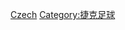 {{Catnav|頁面分類|...|足球|各國足球|捷克足球}}
{{Catnav|頁面分類|...|各國體育|捷克體育|捷克足球}}
{{Catnav|頁面分類|...|各國體育|各國足球|捷克足球}}
{{Commonscat|Association football players by team in the Czech Republic}}

[[Category:各國球會的足球運動員|Czech]]
[[Category:捷克足球|Category:捷克足球]]
